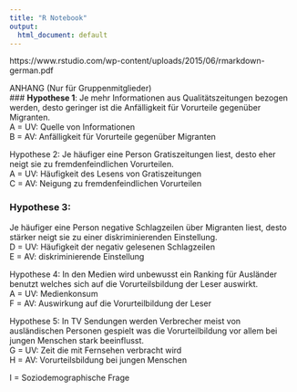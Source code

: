 ```yaml
---
title: "R Notebook"
output:
  html_document: default
---
```


https://www.rstudio.com/wp-content/uploads/2015/06/rmarkdown-german.pdf


ANHANG (Nur für Gruppenmitglieder)  
### **Hypothese 1**:
Je mehr Informationen aus Qualitätszeitungen bezogen werden, desto geringer ist die Anfälligkeit für Vorurteile gegenüber Migranten.  
A = UV: Quelle von Informationen  
B = AV: Anfälligkeit für Vorurteile gegenüber Migranten  
  
Hypothese 2: Je häufiger eine Person Gratiszeitungen liest, desto eher neigt sie zu fremdenfeindlichen Vorurteilen.  
A = UV: Häufigkeit des Lesens von Gratiszeitungen  
C = AV: Neigung zu fremdenfeindlichen Vorurteilen  
  
### **Hypothese 3**:
Je häufiger eine Person negative Schlagzeilen über Migranten liest, desto stärker neigt sie zu einer diskriminierenden Einstellung.  
D = UV: Häufigkeit der negativ gelesenen Schlagzeilen  
E = AV: diskriminierende Einstellung  
  
Hypothese 4: In den Medien wird unbewusst ein Ranking für Ausländer benutzt welches sich auf die Vorurteilsbildung der Leser auswirkt.  
A = UV: Medienkonsum  
F = AV: Auswirkung auf die Vorurteilbildung der Leser  
  
Hypothese 5: In TV Sendungen werden Verbrecher meist von ausländischen Personen gespielt was die Vorurteilbildung vor allem bei jungen Menschen stark beeinflusst.  
G = UV: Zeit die mit Fernsehen verbracht wird  
H = AV: Vorurteilsbildung bei jungen Menschen  
  
I = Soziodemographische Frage  
